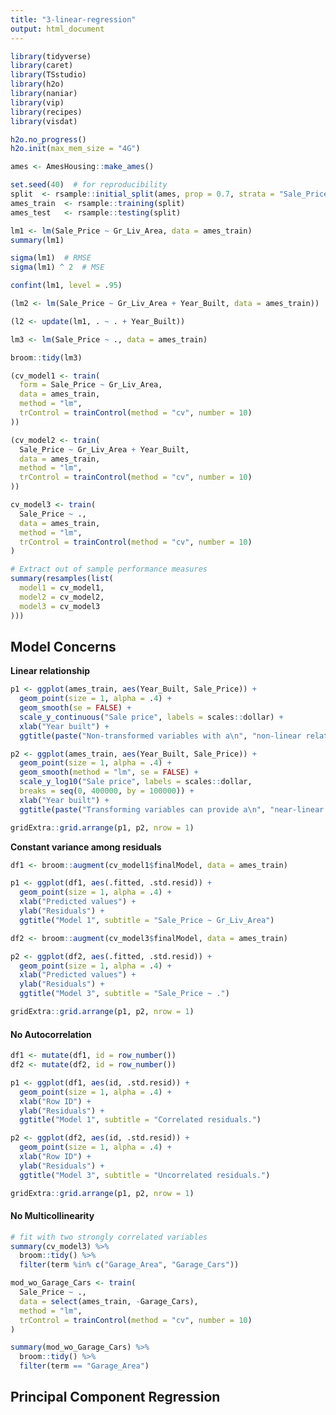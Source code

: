 ```yaml
---
title: "3-linear-regression"
output: html_document
---
```


```r
library(tidyverse)
library(caret)
library(TSstudio)
library(h2o)
library(naniar)
library(vip)
library(recipes)
library(visdat)
```

```r
h2o.no_progress()
h2o.init(max_mem_size = "4G")
```

```r
ames <- AmesHousing::make_ames()

set.seed(40)  # for reproducibility
split  <- rsample::initial_split(ames, prop = 0.7, strata = "Sale_Price")
ames_train  <- rsample::training(split)
ames_test   <- rsample::testing(split)
```

```r
lm1 <- lm(Sale_Price ~ Gr_Liv_Area, data = ames_train)
summary(lm1)
```

```r
sigma(lm1)  # RMSE
sigma(lm1) ^ 2  # MSE
```

```r
confint(lm1, level = .95)
```

```r
(lm2 <- lm(Sale_Price ~ Gr_Liv_Area + Year_Built, data = ames_train))
```

```r
(l2 <- update(lm1, . ~ . + Year_Built))
```

```r
lm3 <- lm(Sale_Price ~ ., data = ames_train)

broom::tidy(lm3)
```

```r
(cv_model1 <- train(
  form = Sale_Price ~ Gr_Liv_Area,
  data = ames_train,
  method = "lm",
  trControl = trainControl(method = "cv", number = 10)
))
```

```r
(cv_model2 <- train(
  Sale_Price ~ Gr_Liv_Area + Year_Built,
  data = ames_train,
  method = "lm",
  trControl = trainControl(method = "cv", number = 10)
))
```

```r
cv_model3 <- train(
  Sale_Price ~ .,
  data = ames_train,
  method = "lm",
  trControl = trainControl(method = "cv", number = 10)
)
```

```r
# Extract out of sample performance measures
summary(resamples(list(
  model1 = cv_model1,
  model2 = cv_model2,
  model3 = cv_model3
)))
```

## Model Concerns

**Linear relationship**

```r
p1 <- ggplot(ames_train, aes(Year_Built, Sale_Price)) +
  geom_point(size = 1, alpha = .4) +
  geom_smooth(se = FALSE) +
  scale_y_continuous("Sale price", labels = scales::dollar) +
  xlab("Year built") +
  ggtitle(paste("Non-transformed variables with a\n", "non-linear relationship."))

p2 <- ggplot(ames_train, aes(Year_Built, Sale_Price)) +
  geom_point(size = 1, alpha = .4) +
  geom_smooth(method = "lm", se = FALSE) +
  scale_y_log10("Sale price", labels = scales::dollar,
  breaks = seq(0, 400000, by = 100000)) +
  xlab("Year built") +
  ggtitle(paste("Transforming variables can provide a\n", "near-linear relationship."))

gridExtra::grid.arrange(p1, p2, nrow = 1)
```

**Constant variance among residuals**

```r
df1 <- broom::augment(cv_model1$finalModel, data = ames_train)

p1 <- ggplot(df1, aes(.fitted, .std.resid)) +
  geom_point(size = 1, alpha = .4) +
  xlab("Predicted values") +
  ylab("Residuals") +
  ggtitle("Model 1", subtitle = "Sale_Price ~ Gr_Liv_Area")

df2 <- broom::augment(cv_model3$finalModel, data = ames_train)

p2 <- ggplot(df2, aes(.fitted, .std.resid)) +
  geom_point(size = 1, alpha = .4) +
  xlab("Predicted values") +
  ylab("Residuals") +
  ggtitle("Model 3", subtitle = "Sale_Price ~ .")

gridExtra::grid.arrange(p1, p2, nrow = 1)
```

#### No Autocorrelation

```r
df1 <- mutate(df1, id = row_number())
df2 <- mutate(df2, id = row_number())

p1 <- ggplot(df1, aes(id, .std.resid)) +
  geom_point(size = 1, alpha = .4) +
  xlab("Row ID") +
  ylab("Residuals") +
  ggtitle("Model 1", subtitle = "Correlated residuals.")

p2 <- ggplot(df2, aes(id, .std.resid)) +
  geom_point(size = 1, alpha = .4) +
  xlab("Row ID") +
  ylab("Residuals") +
  ggtitle("Model 3", subtitle = "Uncorrelated residuals.")

gridExtra::grid.arrange(p1, p2, nrow = 1)
```

#### No Multicollinearity

```r
# fit with two strongly correlated variables
summary(cv_model3) %>%
  broom::tidy() %>%
  filter(term %in% c("Garage_Area", "Garage_Cars"))
```

```r
mod_wo_Garage_Cars <- train(
  Sale_Price ~ .,
  data = select(ames_train, -Garage_Cars),
  method = "lm",
  trControl = trainControl(method = "cv", number = 10)
)

summary(mod_wo_Garage_Cars) %>%
  broom::tidy() %>%
  filter(term == "Garage_Area")
```

## Principal Component Regression
